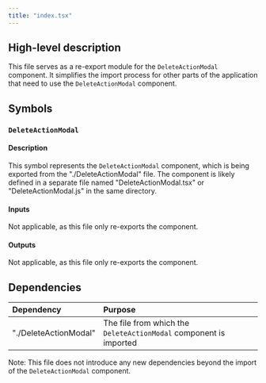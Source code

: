 ```yaml
---
title: "index.tsx"
---
```


## High-level description
This file serves as a re-export module for the `DeleteActionModal` component. It simplifies the import process for other parts of the application that need to use the `DeleteActionModal` component.

## Symbols

### `DeleteActionModal`
#### Description
This symbol represents the `DeleteActionModal` component, which is being exported from the "./DeleteActionModal" file. The component is likely defined in a separate file named "DeleteActionModal.tsx" or "DeleteActionModal.js" in the same directory.

#### Inputs
Not applicable, as this file only re-exports the component.

#### Outputs
Not applicable, as this file only re-exports the component.

## Dependencies
| Dependency | Purpose |
|:-----------|:--------|
| "./DeleteActionModal" | The file from which the `DeleteActionModal` component is imported |

Note: This file does not introduce any new dependencies beyond the import of the `DeleteActionModal` component.